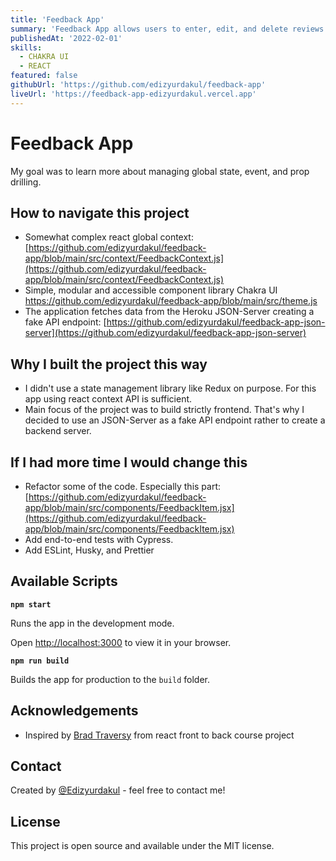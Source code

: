 ---
title: 'Feedback App'
summary: 'Feedback App allows users to enter, edit, and delete reviews with rating selection and text description. Connected to a JSON-Server(Deployed on Heroku) to create a fake API.'
publishedAt: '2022-02-01'
skills:
  - CHAKRA UI
  - REACT
featured: false
githubUrl: 'https://github.com/edizyurdakul/feedback-app'
liveUrl: 'https://feedback-app-edizyurdakul.vercel.app'
---

# Feedback App

My goal was to learn more about managing global state, event, and prop drilling.

## How to navigate this project

- Somewhat complex react global context: [https://github.com/edizyurdakul/feedback-app/blob/main/src/context/FeedbackContext.js](https://github.com/edizyurdakul/feedback-app/blob/main/src/context/FeedbackContext.js)
- Simple, modular and accessible component library Chakra UI https://github.com/edizyurdakul/feedback-app/blob/main/src/theme.js
- The application fetches data from the Heroku JSON-Server creating a fake API endpoint: [https://github.com/edizyurdakul/feedback-app-json-server](https://github.com/edizyurdakul/feedback-app-json-server)

## Why I built the project this way

- I didn't use a state management library like Redux on purpose. For this app using react context API is sufficient.
- Main focus of the project was to build strictly frontend. That's why I decided to use an JSON-Server as a fake API endpoint rather to create a backend server.

## If I had more time I would change this

- Refactor some of the code. Especially this part: [https://github.com/edizyurdakul/feedback-app/blob/main/src/components/FeedbackItem.jsx](https://github.com/edizyurdakul/feedback-app/blob/main/src/components/FeedbackItem.jsx)
- Add end-to-end tests with Cypress.
- Add ESLint, Husky, and Prettier

## Available Scripts

**`npm start`**

Runs the app in the development mode.

Open [http://localhost:3000](http://localhost:3000/) to view it in your browser.

**`npm run build`**

Builds the app for production to the `build` folder.

## Acknowledgements

- Inspired by [Brad Traversy](https://www.traversymedia.com/) from react front to back course project

## Contact

Created by [@Edizyurdakul](https://edizyurdakul.com/) - feel free to contact me!

## License

This project is open source and available under the MIT license.
